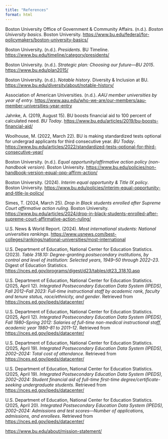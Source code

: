 ```yaml
---
title: "References"
format: html
---
```


Boston University Office of Government & Community Affairs. (n.d.). *Boston University basics*. Boston University. <https://www.bu.edu/federal/for-policymakers/boston-university-basics/>

Boston University. (n.d.). *Presidents*. BU Timeline. <https://www.bu.edu/timeline/category/presidents/>

Boston University. (n.d.). *Strategic plan: Choosing our future—BU 2015*. <https://www.bu.edu/plan2015/>

Boston University. (n.d.). *Notable history*. Diversity & Inclusion at BU. <https://www.bu.edu/diversity/about/notable-history/>

Association of American Universities. (n.d.). *AAU member universities by year of entry*. <https://www.aau.edu/who-we-are/our-members/aau-member-universities-year-entry>

Jahnke, A. (2019, August 15). BU boosts financial aid to 100 percent of calculated need. *BU Today*. <https://www.bu.edu/articles/2019/bu-boosts-financial-aid/>

Woolhouse, M. (2022, March 22). BU is making standardized tests optional for undergrad applicants for third consecutive year. *BU Today*. <https://www.bu.edu/articles/2022/standardized-tests-optional-for-third-consecutive-year/>

Boston University. (n.d.). *Equal opportunity/affirmative action policy (non-handbook version)*. Boston University. <https://www.bu.edu/policies/non-handbook-version-equal-opp-affirm-action/>

Boston University. (2024). *Interim equal opportunity & Title IX policy*. Boston University. <https://www.bu.edu/policies/interim-equal-opportunity-and-title-ix-policy/>

Simes, T. (2024, March 25). *Drop in Black students enrolled after Supreme Court affirmative action ruling*. Boston University. <https://www.bu.edu/articles/2024/drop-in-black-students-enrolled-after-supreme-court-affirmative-action-ruling/>

U.S. News & World Report. (2024). *Most international students: National universities rankings*. <https://www.usnews.com/best-colleges/rankings/national-universities/most-international>

U.S. Department of Education, National Center for Education Statistics. (2023). *Table 318.10: Degree-granting postsecondary institutions, by control and level of institution: Selected years, 1949–50 through 2022–23*. Digest of Education Statistics. <https://nces.ed.gov/programs/digest/d23/tables/dt23_318.10.asp>

U.S. Department of Education, National Center for Education Statistics. (2025, April 12). *Integrated Postsecondary Education Data System (IPEDS), Fall 2012–Fall 2023: Full-time instructional staff by academic rank, faculty and tenure status, race/ethnicity, and gender*. Retrieved from <https://nces.ed.gov/ipeds/datacenter/>

U.S. Department of Education, National Center for Education Statistics. (2025, April 12). *Integrated Postsecondary Education Data System (IPEDS), Fall 1980–Spring 2012: Salaries of full-time non-medical instructional staff, academic year 1980–81 to 2011–12*. Retrieved from <https://nces.ed.gov/ipeds/datacenter/>

U.S. Department of Education, National Center for Education Statistics. (2025, April 19). *Integrated Postsecondary Education Data System (IPEDS), 2002–2024: Total cost of attendance*. Retrieved from <https://nces.ed.gov/ipeds/datacenter/>

U.S. Department of Education, National Center for Education Statistics. (2025, April 19). *Integrated Postsecondary Education Data System (IPEDS), 2002–2024: Student financial aid of full-time first-time degree/certificate-seeking undergraduate students*. Retrieved from <https://nces.ed.gov/ipeds/datacenter/>

U.S. Department of Education, National Center for Education Statistics. (2025, April 20). *Integrated Postsecondary Education Data System (IPEDS), 2002–2024: Admissions and test scores—Number of applications, admissions, and enrollees*. Retrieved from <https://nces.ed.gov/ipeds/datacenter/>

<https://www.bu.edu/about/mission-statement/>
